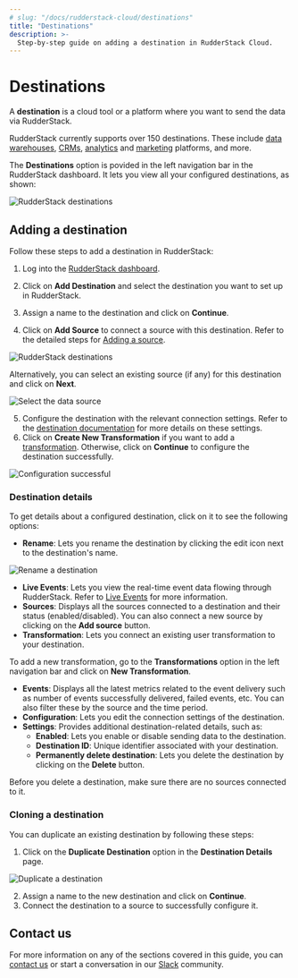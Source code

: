 ```yaml
---
# slug: "/docs/rudderstack-cloud/destinations"
title: "Destinations"
description: >-
  Step-by-step guide on adding a destination in RudderStack Cloud.
---
```


# Destinations

A **destination** is a cloud tool or a platform where you want to send the data via RudderStack.

<div class="successBlock">

RudderStack currently supports over 150 destinations. These include <a href="https://rudderstack.com/docs/data-warehouse-integrations/">data warehouses</a>, <a href="https://rudderstack.com/docs/destinations/crm/">CRMs</a>, <a href="https://rudderstack.com/docs/destinations/analytics/">analytics</a> and <a href="https://rudderstack.com/docs/destinations/marketing/">marketing</a> platforms, and more.
</div>

The **Destinations** option is povided in the left navigation bar in the RudderStack dashboard. It lets you view all your configured destinations, as shown:

<img src="../assets/rs-cloud/destinations.png" alt="RudderStack destinations" />

## Adding a destination

Follow these steps to add a destination in RudderStack:

1. Log into the [RudderStack dashboard](https://app.rudderstack.com/).

2. Click on **Add Destination** and select the destination you want to set up in RudderStack.
3. Assign a name to the destination and click on **Continue**.
4. Click on **Add Source** to connect a source with this destination. Refer to the detailed steps for [Adding a source](https://www.rudderstack.com/docs/rudderstack-cloud/sources/#adding-a-source).

<img src="../assets/rs-cloud/add-source-destination.png" alt="RudderStack destinations" />

Alternatively, you can select an existing source (if any) for this destination and click on **Next**.

<img src="../assets/rs-cloud/select-source.png" alt="Select the data source" />

5. Configure the destination with the relevant connection settings. Refer to the [destination documentation](https://rudderstack.com/docs/destinations/) for more details on these settings.
6. Click on **Create New Transformation** if you want to add a [transformation](https://rudderstack.com/docs/transformations/). Otherwise, click on **Continue** to configure the destination successfully.

<img src="../assets/rs-cloud/destination-configuration.png" alt="Configuration successful" />

### Destination details

To get details about a configured destination, click on it to see the following options:

- **Rename**: Lets you rename the destination by clicking the edit icon next to the destination's name.

<img src="../assets/rs-cloud/rename-destination.png" alt="Rename a destination" />

- **Live Events**: Lets you view the real-time event data flowing through RudderStack. Refer to [Live Events](https://www.rudderstack.com/docs/rudderstack-cloud/live-events/) for more information.
- **Sources**: Displays all the sources connected to a destination and their status (enabled/disabled). You can also connect a new source by clicking on the **Add source** button.
- **Transformation**: Lets you connect an existing user transformation to your destination.

<div class="infoBlock">

To add a new transformation, go to the <strong>Transformations</strong> option in the left navigation bar and click on <strong>New Transformation</strong>.
</div>

- **Events**: Displays all the latest metrics related to the event delivery such as number of events successfully delivered, failed events, etc. You can also filter these by the source and the time period.
- **Configuration**: Lets you edit the connection settings of the destination.
- **Settings**: Provides additional destination-related details, such as:
  - **Enabled**: Lets you enable or disable sending data to the destination.
  - **Destination ID**: Unique identifier associated with your destination.
  - **Permanently delete destination**: Lets you delete the destination by clicking on the **Delete** button.

<div class="warningBlock">

Before you delete a destination, make sure there are no sources connected to it.
</div>

### Cloning a destination

You can duplicate an existing destination by following these steps:

1. Click on the **Duplicate Destination** option in the **Destination Details** page.

<img src="../assets/rs-cloud/duplicate-destination.png" alt="Duplicate a destination" />

2. Assign a name to the new destination and click on **Continue**.
3. Connect the destination to a source to successfully configure it.

## Contact us

For more information on any of the sections covered in this guide, you can [contact us](mailto:%20docs@rudderstack.com) or start a conversation in our [Slack](https://rudderstack.com/join-rudderstack-slack-community) community.
